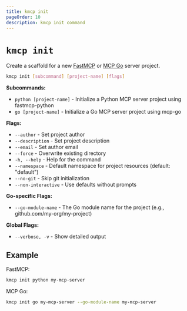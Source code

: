 ```yaml
---
title: kmcp init
pageOrder: 10
description: kmcp init command
---
```


# `kmcp init` 

Create a scaffold for a new [FastMCP](https://github.com/jlowin/fastmcp) or [MCP Go](https://github.com/mark3labs/mcp-go) server project. 

```bash
kmcp init [subcommand] [project-name] [flags]
```

**Subcommands:**
- `python [project-name]` - Initialize a Python MCP server project using fastmcp-python
- `go [project-name]` - Initialize a Go MCP server project using mcp-go

**Flags:**
- `--author` - Set project author
- `--description` - Set project description
- `--email` - Set author email
- `--force` - Overwrite existing directory
- `-h, --help` - Help for the command
- `--namespace` - Default namespace for project resources (default: "default")
- `--no-git` - Skip git initialization
- `--non-interactive` - Use defaults without prompts

**Go-specific Flags:**
- `--go-module-name` - The Go module name for the project (e.g., github.com/my-org/my-project)


**Global Flags:**
- `--verbose, -v` - Show detailed output


## Example

FastMCP:
```sh
kmcp init python my-mcp-server
```

MCP Go: 
```sh
kmcp init go my-mcp-server --go-module-name my-mcp-server
```
